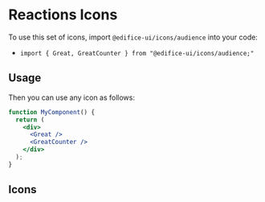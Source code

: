 

<Meta title="Design System/Icons/Audience Icons" />

# Reactions Icons

To use this set of icons, import `@edifice-ui/icons/audience` into your code:

- `import { Great, GreatCounter } from "@edifice-ui/icons/audience;"`

## Usage

Then you can use any icon as follows:

```jsx
function MyComponent() {
  return (
    <div>
      <Great />
      <GreatCounter />
    </div>
  );
}
```

## Icons

<Icons icons={icons} />
